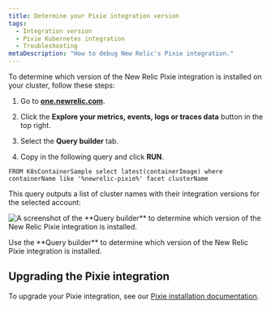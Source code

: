 ```yaml
---
title: Determine your Pixie integration version
tags:
  - Integration version
  - Pixie Kubernetes integration
  - Troubleshooting
metaDescription: "How to debug New Relic's Pixie integration."
---
```




To determine which version of the New Relic Pixie integration is installed on your cluster, follow these steps:

1. Go to **[one.newrelic.com](https://one.newrelic.com/all-capabilities)**.

2. Click the **Explore your metrics, events, logs or traces data** button in the top right.

3. Select the **Query builder** tab.

4. Copy in the following query and click **RUN**.

```
FROM K8sContainerSample select latest(containerImage) where containerName like '%newrelic-pixie%' facet clusterName
```

This query outputs a list of cluster names with their integration versions for the selected account:

<img
  title="Pixie integration in Query builder"
  alt="A screenshot of the **Query builder** to determine which version of the New Relic Pixie integration is installed."
  src={pixieIntegrationQuery2}
/>

<figcaption>
  Use the **Query builder** to determine which version of the New Relic Pixie integration is installed.
</figcaption>

## Upgrading the Pixie integration

To upgrade your Pixie integration, see our [Pixie installation documentation](/docs/kubernetes-pixie/auto-telemetry-pixie/install-auto-telemetry-pixie/#upgrade).
